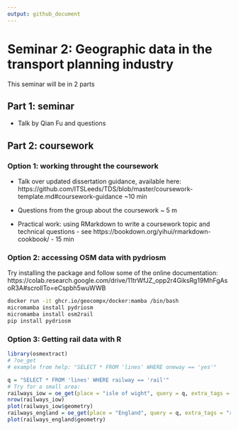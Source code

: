 ```yaml
---
output: github_document
---
```



# Seminar 2: Geographic data in the transport planning industry

This seminar will be in 2 parts

## Part 1: seminar

- Talk by Qian Fu and questions

## Part 2: coursework

### Option 1: working throught the coursework

- Talk over updated dissertation guidance, available here: https://github.com/ITSLeeds/TDS/blob/master/coursework-template.md#coursework-guidance ~10 min

- Questions from the group about the coursework ~ 5 m

- Practical work: using RMarkdown to write a coursework topic and technical questions - see https://bookdown.org/yihui/rmarkdown-cookbook/ - 15 min

### Option 2: accessing OSM data with pydriosm

Try installing the package and follow some of the online documentation: https://colab.research.google.com/drive/11trWfJZ_opp2r4GiksRg19MhFgAsoR3A#scrollTo=eCspbh5wuWWB

```bash
docker run -it ghcr.io/geocompx/docker:mamba /bin/bash
micromamba install pydriosm
micromamba install osm2rail
pip install pydriosm

```

### Option 3: Getting rail data with R

```r
library(osmextract)
# ?oe_get
# example from help: "SELECT * FROM 'lines' WHERE oneway == 'yes'"

q = "SELECT * FROM 'lines' WHERE railway == 'rail'"
# Try for a small area:
railways_iow = oe_get(place = "isle of wight", query = q, extra_tags = "railway")
nrow(railways_iow)
plot(railways_iow$geometry)
railways_england = oe_get(place = "England", query = q, extra_tags = "railway")
plot(railways_england$geometry)
```


```python

```





